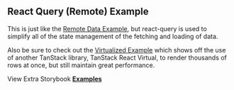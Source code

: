 
<Head>
  <title>React Query Example - Material React Table Docs</title>
  <meta
    name="description"
    content="An example of Material React Table which shows how to fetch remote data and filter and paginate on a remote server with react-query"
  />
  <meta
    property="og:title"
    content="React Query with Material React Table Example"
  />
  <meta
    property="og:description"
    content="Learn best practices with React Query with Material React Table"
  />
</Head>

## React Query (Remote) Example

This is just like the [Remote Data Example](/docs/examples/remote), but react-query is used to simplify all of the state management of the fetching and loading of data.

Also be sure to check out the [Virtualized Example](/docs/examples/virtualized) which shows off the use of another TanStack library, TanStack React Virtual, to render thousands of rows at once, but still maintain great performance.

<Example />

View Extra Storybook **[Examples](https://www.material-react-table.dev/?path=/story/prop-playground--default)**
